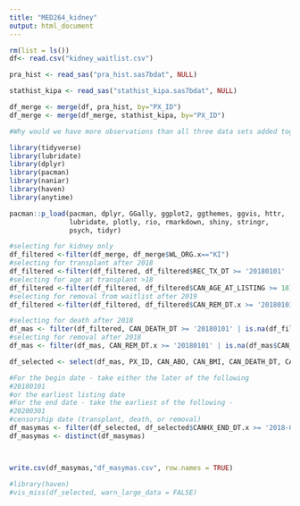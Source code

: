 ---
title: "MED264_kidney"
output: html_document
---
```{r}
rm(list = ls())
df<- read.csv("kidney_waitlist.csv")
```
```{r}
pra_hist <- read_sas("pra_hist.sas7bdat", NULL)
```
```{r}
stathist_kipa <- read_sas("stathist_kipa.sas7bdat", NULL)

```
```{r}
df_merge <- merge(df, pra_hist, by="PX_ID")
df_merge <- merge(df_merge, stathist_kipa, by="PX_ID")

#Why would we have more observations than all three data sets added together 

```
```{r}
library(tidyverse)
library(lubridate)
library(dplyr)
library(pacman)
library(naniar)
library(haven)
library(anytime)

pacman::p_load(pacman, dplyr, GGally, ggplot2, ggthemes, ggvis, httr,
               lubridate, plotly, rio, rmarkdown, shiny, stringr,
               psych, tidyr)
```

```{r}
#selecting for kidney only
df_filtered <-filter(df_merge, df_merge$WL_ORG.x=="KI")
#selecting for transplant after 2018
df_filtered <-filter(df_filtered, df_filtered$REC_TX_DT >= '20180101' | is.na(df_filtered$REC_TX_DT))
#selecting for age at transplant >18
df_filtered <-filter(df_filtered, df_filtered$CAN_AGE_AT_LISTING >= 18)
#selecting for removal from waitlist after 2019
df_filtered <-filter(df_filtered, df_filtered$CAN_REM_DT.x >= '20180101' | is.na(df_filtered$CAN_REM_DT.x))
```

```{r}
#selecting for death after 2018
df_mas <- filter(df_filtered, CAN_DEATH_DT >= '20180101' | is.na(df_filtered$CAN_DEATH_DT))
#selecting for removal after 2018
df_mas <- filter(df_mas, CAN_REM_DT.x >= '20180101' | is.na(df_mas$CAN_REM_DT.x))
```

```{r}
df_selected <- select(df_mas, PX_ID, CAN_ABO, CAN_BMI, CAN_DEATH_DT, CAN_DIAL, CAN_DIAL_DT, CAN_EDUCATION, CAN_ETHNICITY_SRTR, CAN_GENDER, CAN_FUNCTN_STAT, CAN_GFR_DT, CAN_INIT_ACT_STAT_CD.x, CAN_INIT_ACT_STAT_DT.x, CAN_INIT_INACT_STAT_DT.x, CAN_INIT_STAT.x, CAN_LISTING_CTR_ID, CAN_LISTING_CTR_ID, CAN_LISTING_DT.x, CAN_MED_COND, CAN_RACE_SRTR, CAN_RACE, CAN_REM_CD.x, CAN_REM_COD, PX_ID, WL_ORG.x ,CAN_REM_DT.x, CANHX_ALLOC_PRA, CANHX_BEGIN_DT.x, CANHX_END_DT.x, CAN_REM_DT.x)
```

```{r}
#For the begin date - take either the later of the following 
#20180101
#or the earliest listing date
#For the end date - take the earliest of the following - 
#20200301
#censorship date (transplant, death, or removal)
df_masymas <- filter(df_selected, df_selected$CANHX_END_DT.x >= '2018-01-01')
df_masymas <- distinct(df_masymas)




```
```{r}
write.csv(df_masymas,"df_masymas.csv", row.names = TRUE)

#library(haven)
#vis_miss(df_selected, warn_large_data = FALSE)
```
```{r}

```



